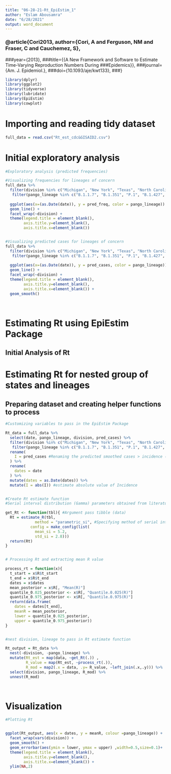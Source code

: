 ```yaml
---
title: "06-28-21-Rt_EpiEstim_1"
author: "Eslam Abousamra"
date: "6/28/2021"
output: word_document
---
```



### @article{Cori2013, author={Cori, A and Ferguson, NM and Fraser, C and Cauchemez, S},
###year={2013},
###title={{A New Framework and Software to Estimate Time-Varying Reproduction Numbers During ###Epidemics}},
###journal={Am. J. Epidemiol.},
###doi={10.1093/aje/kwt133},
###}





```r
library(dplyr)
library(ggplot2)
library(tidyverse)
library(lubridate)
library(EpiEstim)
library(cowplot)

```


# Importing and reading tidy dataset
```r
full_data = read.csv("Rt_est_cdc&GISAID2.csv")

```


# Initial exploratory analysis 
```r

#Exploratory analysis (predicted frequencies)

#Visualizing frequencies for lineages of concern
full_data %>%
  filter(division %in% c("Michigan", "New York", "Texas", "North Carolina", "Illinois", "Washington"))  %>%
   filter(pango_lineage %in% c("B.1.1.7", "B.1.351", "P.1", "B.1.427", "B.1.617")) %>%
  
  ggplot(aes(x=(as.Date(date)), y = pred_freq, color = pango_lineage)) + 
  geom_line() +
  facet_wrap(~division) +
  theme(legend.title = element_blank(), 
        axis.title.y=element_blank(),
        axis.title.x=element_blank())


#Visualizing predicted cases for lineages of concern
full_data %>%
  filter(division %in% c("Michigan", "New York", "Texas", "North Carolina", "Illinois", "Washington"))  %>%
   filter(pango_lineage %in% c("B.1.1.7", "B.1.351", "P.1", "B.1.427", "B.1.617")) %>%
  
  ggplot(aes(x=(as.Date(date)), y = pred_cases, color = pango_lineage)) + 
  geom_line() +
  facet_wrap(~division) +
  theme(legend.title = element_blank(), 
        axis.title.y=element_blank(),
        axis.title.x=element_blank()) +
  geom_smooth()




```


# Estimating Rt using EpiEstim Package

## Initial Analysis of Rt 


# Estimating Rt for nested group of states and lineages

## Preparing dataset and creating helper functions to process

```r


#Customizing variables to pass in the EpiEstim Package

Rt_data = full_data %>% 
  select(date, pango_lineage, division, pred_cases) %>% 
  filter(division %in% c("Michigan", "New York", "Texas", "North Carolina", "Illinois", "Washington"))  %>%
   filter(pango_lineage %in% c("B.1.1.7", "B.1.351", "P.1", "B.1.427", "B.1.617"))    %>%
  rename(
    I = pred_cases #Renaming the predicted smoothed cases > incidence (I)
  ) %>%
  rename(
    dates = date
  ) %>% 
  mutate(dates = as.Date(dates)) %>%
  mutate(I = abs(I)) #estimate absolute value of Incidence


#Create Rt estimate function
#Serial interval distribution (Gamma) parameters obtained from literature

get_Rt <- function(tbl){ #Argument pass tibble (data)
  Rt = estimate_R(tbl,
             method = "parametric_si", #Specifying method of serial interval estimation
           config = make_config(list(
             mean_si = 5.2,
             std_si = 2.8)))
  return(Rt)
}


# Processing Rt and extracting mean R value

process_rt = function(x){
  t_start = x$R$t_start
  t_end = x$R$t_end
  dates = x$dates
  mean_posterior = x$R[, "Mean(R)"]
  quantile_0.025_posterior <- x$R[, "Quantile.0.025(R)"]
  quantile_0.975_posterior <- x$R[, "Quantile.0.975(R)"]
  return(data.frame(
    dates = dates[t_end],
    meanR = mean_posterior,
    lower = quantile_0.025_posterior,
    upper = quantile_0.975_posterior))
}


#nest division, lineage to pass in Rt estimate function

Rt_output = Rt_data %>% 
  nest(-division, -pango_lineage) %>%
  mutate(Rt_est = map(data, ~get_Rt(.)) , 
         R_value = map(Rt_est, ~process_rt(.)),
         R_mod = map2(.x = data, .y= R_value, ~left_join(.x,.y))) %>% 
  select(division, pango_lineage, R_mod) %>%
  unnest(R_mod)




```



# Visualization
```r
#Plotting Rt


ggplot(Rt_output, aes(x = dates, y = meanR, colour =pango_lineage)) + 
  facet_wrap(vars(division)) +
  geom_smooth() +
  geom_errorbar(aes(ymin = lower, ymax = upper) ,width=0.5,size=0.1)+ 
  theme(legend.title = element_blank(), 
        axis.title.y=element_blank(),
        axis.title.x=element_blank()) +
  ylim(NA,2)





```









